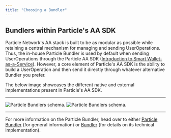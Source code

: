 ```yaml
---
title: "Choosing a Bundler"
---
```


## Bundlers within Particle's AA SDK

Particle Network's AA stack is built to be as modular as possible while retaining a central mechanism for managing and sending UserOperations. Thus, the in-house Particle Bundler is used by default when sending UserOperations through the Particle AA SDK ([Introduction to Smart Wallet-as-a-Service](/api-reference/aa/introduction)). However, a core element of Particle's AA SDK is the ability to build a UserOperation and then send it directly through whatever alternative Bundler you prefer.

The below image showcases the different native and external implementations present in Particle's AA SDK.

***

<img
  className="block dark:hidden"
  src="/guides/integrations/aa/images/bundlers.png"
  alt="Particle Bundlers schema."
/>
<img
  className="hidden dark:block"
  src="/guides/integrations/aa/images/bundlers.png"
  alt="Particle Bundlers schema."
/>

***

<Tip>For more information on the Particle Bundler, head over to either [Particle Bundler](/guides/integrations/aa/bundler) (for general information) or [Bundler](/guides/aa/bundler) (for details on its technical implementation).</Tip>
